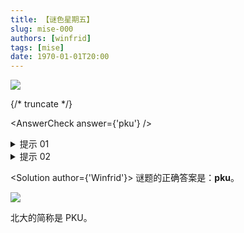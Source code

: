 ```yaml
---
title: 【谜色星期五】
slug: mise-000
authors: [winfrid]
tags: [mise]
date: 1970-01-01T20:00
---
```


![](./mise-000.assets/mise-000.webp)

{/* truncate */}

<AnswerCheck answer={'pku'} />

<details>
    <summary>提示 01</summary>

    
</details>

<details>
    <summary>提示 02</summary>

    
</details>

<Solution author={'Winfrid'}>
谜题的正确答案是：**pku**。

![](./mise-000.assets/mise-000-sol.webp)

北大的简称是 PKU。
</Solution>
